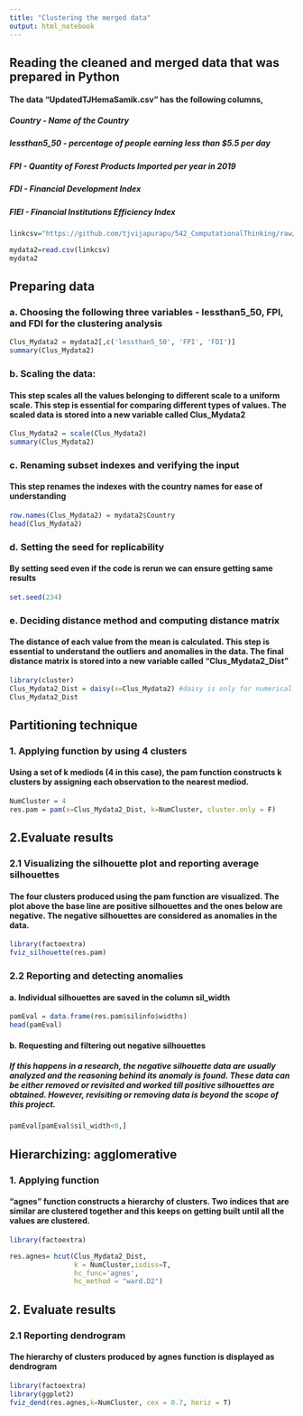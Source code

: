 ---
title: "Clustering the merged data"
output: html_notebook
---

## Reading the cleaned and merged data that was prepared in Python
#### The data "UpdatedTJHemaSamik.csv" has the following columns,
#####    Country - Name of the Country
#####    lessthan5_50 - percentage of people earning less than $5.5 per day
#####   FPI - Quantity of Forest Products Imported per year in 2019
#####   FDI - Financial Development Index
#####   FIEI - Financial Institutions Efficiency Index
```{r}
linkcsv="https://github.com/tjvijapurapu/542_ComputationalThinking/raw/main/UpdatedTJHemaSamik.csv"

mydata2=read.csv(linkcsv)
mydata2
```
## Preparing data
### a. Choosing the following three variables - lessthan5_50, FPI, and FDI for the clustering analysis
```{r}
Clus_Mydata2 = mydata2[,c('lessthan5_50', 'FPI', 'FDI')]
summary(Clus_Mydata2)
```
### b. Scaling the data: 
#### This step scales all the values belonging to different scale to a uniform scale. This step is essential for comparing different types of values. The scaled data is stored into a new variable called Clus_Mydata2
```{r}
Clus_Mydata2 = scale(Clus_Mydata2)
summary(Clus_Mydata2)
```
### c. Renaming subset indexes and verifying the input
#### This step renames the indexes with the country names for ease of understanding
```{r}
row.names(Clus_Mydata2) = mydata2$Country
head(Clus_Mydata2)
```
### d. Setting the seed for replicability
#### By setting seed even if the code is rerun we can ensure getting same results
```{r}
set.seed(234)
```
### e. Deciding distance method and computing distance matrix
#### The distance of each value from the mean is calculated. This step is essential to understand the outliers and anomalies in the data. The final distance matrix is stored into a new variable called "Clus_Mydata2_Dist"
```{r}
library(cluster)
Clus_Mydata2_Dist = daisy(x=Clus_Mydata2) #daisy is only for numerical data
Clus_Mydata2_Dist
```
## Partitioning technique
### 1. Applying function by using 4 clusters
#### Using a set of k mediods (4 in this case), the pam function constructs k clusters by assigning each observation to the nearest mediod.
```{r}
NumCluster = 4
res.pam = pam(x=Clus_Mydata2_Dist, k=NumCluster, cluster.only = F)
```
## 2.Evaluate results
### 2.1 Visualizing the silhouette plot and reporting average silhouettes
#### The four clusters produced using the pam function are visualized. The plot above the base line are positive silhouettes and the ones below are negative. The negative silhouettes are considered as anomalies in the data.
```{r}
library(factoextra)
fviz_silhouette(res.pam)
```
### 2.2 Reporting and detecting anomalies
#### a. Individual silhouettes are saved in the column sil_width
```{r}
pamEval = data.frame(res.pam$silinfo$widths)
head(pamEval)
```
#### b. Requesting and filtering out negative silhouettes
##### If this happens in a research, the negative silhouette data are usually analyzed and the reasoning behind its anomaly is found. These data can be either removed or revisited and worked till positive silhouettes are obtained. However, revisiting or removing data is beyond the scope of this project.
```{r}
pamEval[pamEval$sil_width<0,]
```
## Hierarchizing: agglomerative
### 1. Applying function
#### "agnes" function constructs a hierarchy of clusters. Two indices that are similar are clustered together and this keeps on getting built until all the values are clustered.
```{r}
library(factoextra)

res.agnes= hcut(Clus_Mydata2_Dist, 
                k = NumCluster,isdiss=T,
                hc_func='agnes',
                hc_method = "ward.D2")
```
## 2. Evaluate results
### 2.1 Reporting dendrogram
#### The hierarchy of clusters produced by agnes function is displayed as dendrogram
```{r}
library(factoextra)
library(ggplot2)
fviz_dend(res.agnes,k=NumCluster, cex = 0.7, horiz = T)
```



